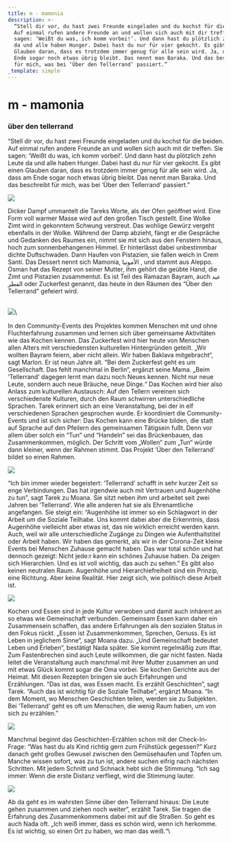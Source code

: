 ```yaml
---
title: m - mamonia
description: >-
  “Stell dir vor, du hast zwei Freunde eingeladen und du kochst für die beiden.
  Auf einmal rufen andere Freunde an und wollen sich auch mit dir treffen. Sie
  sagen: ‘Weißt du was, ich komm vorbei!’. Und dann hast du plötzlich zehn Leute
  da und alle haben Hunger. Dabei hast du nur für vier gekocht. Es gibt einen
  Glauben daran, dass es trotzdem immer genug für alle sein wird. Ja, dass am
  Ende sogar noch etwas übrig bleibt. Das nennt man Baraka. Und das beschreibt
  für mich, was bei ‘Über den Tellerrand’ passiert.”
_template: simple
---
```


# m - mamonia

### über den tellerrand

“Stell dir vor, du hast zwei Freunde eingeladen und du kochst für die beiden. Auf einmal rufen andere Freunde an und wollen sich auch mit dir treffen. Sie sagen: ‘Weißt du was, ich komm vorbei!’. Und dann hast du plötzlich zehn Leute da und alle haben Hunger. Dabei hast du nur für vier gekocht. Es gibt einen Glauben daran, dass es trotzdem immer genug für alle sein wird. Ja, dass am Ende sogar noch etwas übrig bleibt. Das nennt man Baraka. Und das beschreibt für mich, was bei ‘Über den Tellerrand’ passiert.”

![](/media/2023/m01.jpg)

Dicker Dampf ummantelt die Tareks Worte, als der Ofen geöffnet wird. Eine Form voll warmer Masse wird auf den großen Tisch gestellt. Eine Wolke Zimt wird in gekonntem Schwung verstreut. Das wohlige Gewürz vergeht ebenfalls in der Wolke. Während der Damp abzieht, fängt er die Gespräche und Gedanken des Raumes ein, nimmt sie mit sich aus den Fenstern hinaus, hoch zum sonnenbehangenen Himmel. Er hinterlässt dabei unbestimmbar dichte Duftschwaden. Dann Haufen von Pistazien, sie fallen weich in Crem Santi. Das Dessert nennt sich Mamonia, الأمونيا , und stammt aus Aleppo. Osman hat das Rezept von seiner Mutter, ihm gehört die geübte Hand, die Zimt und Pistazien zusammentut. Es ist Teil des Ramazan Bayram, auch عيد الفطر oder Zuckerfest genannt, das heute in den Räumen des “Über den Tellerrand” gefeiert wird.

\
![](/media/m2.jpg)\\

In den Community-Events des Projektes kommen Menschen mit und ohne Fluchterfahrung zusammen und lernen sich über gemeinsame Aktivitäten wie das Kochen kennen. Das Zuckerfest wird hier heute von Menschen allen Alters mit verschiedensten kulturellen Hintergründen geteilt. „Wir wollten Bayram feiern, aber nicht allein. Wir haben Baklava mitgebracht“, sagt Marlon. Er ist neun Jahre alt. “Bei dem Zuckerfest geht es um Gesellschaft. Das fehlt manchmal in Berlin“, ergänzt seine Mama. „Beim ‘Tellerrand’ dagegen lernt man dazu noch Neues kennen. Nicht nur neue Leute, sondern auch neue Bräuche, neue Dinge.“ Das Kochen wird hier also Anlass zum kulturellen Austausch: Auf den Tellern vereinen sich verschiedenste Kulturen, durch den Raum schwirren unterschiedliche Sprachen. Tarek erinnert sich an eine Veranstaltung, bei der in elf verschiedenen Sprachen gesprochen wurde. Er koordiniert die Community-Events und ist sich sicher: Das Kochen kann eine Brücke bilden, die statt auf Sprache auf den Pfeilern des gemeinsamen Tätigsein fußt. Denn vor allem über solch ein “Tun” und “Handeln” sei das Brückenbauen, das Zusammenkommen, möglich. Der Schritt vom „Wollen“ zum „Tun“ würde dann kleiner, wenn der Rahmen stimmt. Das Projekt ’Über den Tellerrand’ bildet so einen Rahmen.

![](/media/m03.jpg)

“Ich bin immer wieder begeistert: ‘Tellerrand’ schafft in sehr kurzer Zeit so enge Verbindungen. Das hat irgendwie auch mit Vertrauen und Augenhöhe zu tun”, sagt Tarek zu Moana. Sie sitzt neben ihm und arbeitet seit zwei Jahren bei ‘Tellerrand’. Wie alle anderen hat sie als Ehrenamtliche angefangen. Sie steigt ein: “Augenhöhe ist immer so ein Schlagwort in der Arbeit um die Soziale Teilhabe. Uns kommt dabei aber die Erkenntnis, dass Augenhöhe vielleicht aber etwas ist, das nie wirklich erreicht werden kann. Auch, weil wir alle unterschiedliche Zugänge zu Dingen wie Aufenthaltstitel oder Arbeit haben. Wir haben das gemerkt, als wir in der Corona-Zeit kleine Events bei Menschen Zuhause gemacht haben. Das war total schön und hat dennoch gezeigt: Nicht jede\:r kann ein schönes Zuhause haben. Da zeigen sich Hierarchien. Und es ist voll wichtig, das auch zu sehen.” Es gibt also keinen neutralen Raum. Augenhöhe und Hierarchiefreiheit sind ein Prinzip, eine Richtung. Aber keine Realität. Hier zeigt sich, wie politisch diese Arbeit ist.

![](/media/m4.jpg)

Kochen und Essen sind in jede Kultur verwoben und damit auch inhärent an so etwas wie Gemeinschaft verbunden. Gemeinsam Essen kann daher ein Zusammensein schaffen, das andere Erfahrungen als den sozialen Status in den Fokus rückt. „Essen ist Zusammenkommen, Sprechen, Genuss. Es ist Leben in jeglichem Sinne“, sagt Moana dazu. „Und Gemeinschaft bedeutet Leben und Erleben“, bestätigt Nada später. Sie kommt regelmäßig zum Iftar. Zum Fastenbrechen sind auch Leute willkommen, die gar nicht fasten. Nada leitet die Veranstaltung auch manchmal mit ihrer Mutter zusammen an und mit etwas Glück kommt sogar die Oma vorbei. Sie kochen Gerichte aus der Heimat. Mit diesen Rezepten bringen sie auch Erfahrungen und Erzählungen. “Das ist das, was Essen macht. Es erzählt Geschichten”, sagt Tarek. “Auch das ist wichtig für die Soziale Teilhabe“, ergänzt Moana. “In dem Moment, wo Menschen Geschichten teilen, werden sie zu Subjekten. Bei ‘Tellerrand’ geht es oft um Menschen, die wenig Raum haben, um von sich zu erzählen.”

![](/media/m05.jpg)

Manchmal beginnt das Geschichten-Erzählen schon mit der Check-In-Frage: “Was hast du als Kind richtig gern zum Frühstück gegessen?” Kurz danach geht großes Gewusel zwischen den Gemüsehaufen und Töpfen um. Manche wissen sofort, was zu tun ist, andere suchen eifrig nach nächsten Schritten. Mit jedem Schnitt und Schnack hebt sich die Stimmung. “Ich sag immer: Wenn die erste Distanz verfliegt, wird die Stimmung lauter. 

![](/media/m06.jpg)

Ab da geht es im wahrsten Sinne über den Tellerrand hinaus: Die Leute gehen zusammen und ziehen noch weiter“, erzählt Tarek. Sie tragen die Erfahrung des Zusammenkommens dabei mit auf die Straßen. So geht es auch Nada oft. „Ich weiß immer, dass es schön wird, wenn ich herkomme. Es ist wichtig, so einen Ort zu haben, wo man das weiß.“\
